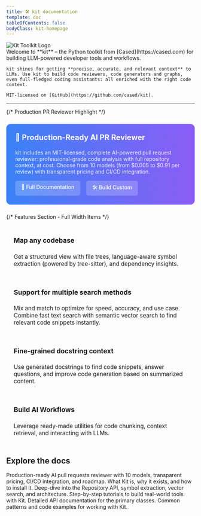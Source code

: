 ```yaml
---
title: 🛠️ kit documentation
template: doc
tableOfContents: false
bodyClass: kit-homepage
---
```



<div class="hero-container">
  <div class="hero-image">
    <img src="/kit.png" alt="Kit Toolkit Logo" />
  </div>
  <div class="hero-text">
    Welcome to **kit** – the Python toolkit from [Cased](https://cased.com) for building LLM-powered developer tools and workflows.

    kit shines for getting **precise, accurate, and relevant context** to 
    LLMs. Use kit to build code reviewers, code generators and graphs, even full-fledged coding assistants: all enriched with the right code context. 
    
    MIT-licensed on [GitHub](https://github.com/cased/kit).
  </div>
</div>

<hr />

{/* Production PR Reviewer Highlight */}
<div style="background: linear-gradient(90deg, #3b82f6 0%, #8b5cf6 100%); color: white; padding: 1.5rem; border-radius: 0.75rem; margin: 1.5rem 0;">
  <h3 style="margin-top: 0; color: white; font-size: 1.25rem;">🚀 Production-Ready AI PR Reviewer</h3>
  <p style="margin-bottom: 1rem; opacity: 0.9;">
    kit includes an MIT-licensed, complete AI-powered pull request reviewer: professional-grade code analysis with full repository context, at cost.
    Choose from 10 models (from $0.005 to $0.91 per review) with transparent pricing and CI/CD integration.
  </p>
  <div style="display: flex; gap: 1rem; flex-wrap: wrap;">
    <a href="/pr-reviewer" style="background: rgba(255,255,255,0.2); color: white; padding: 0.5rem 1rem; border-radius: 0.375rem; text-decoration: none; font-weight: 500;">
      📖 Full Documentation
    </a>
    <a href="/tutorials/ai_pr_reviewer" style="background: rgba(255,255,255,0.2); color: white; padding: 0.5rem 1rem; border-radius: 0.375rem; text-decoration: none; font-weight: 500;">
      🛠️ Build Custom
    </a>
  </div>
</div>

{/* Features Section - Full Width Items */}

<div style="display: flex; flex-direction: column; gap: 1rem; margin-top: 1.5rem; margin-bottom: 2rem;">
  <div style="padding: 1.25rem; border: 1px solid var(--sl-color-gray-5); border-radius: 0.5rem;">
    <h4 style="margin-top: 0; font-size: 1.1rem;">Map any codebase</h4>
    <p style="font-size: 0.95rem; color: var(--sl-color-gray-2); margin-bottom: 0;">
      Get a structured view with file trees, language-aware symbol extraction
      (powered by tree-sitter), and dependency insights.
    </p>
  </div>
  <div style="padding: 1.25rem; border: 1px solid var(--sl-color-gray-5); border-radius: 0.5rem;">
    <h4 style="margin-top: 0; font-size: 1.1rem;">
      Support for multiple search methods
    </h4>
    <p style="font-size: 0.95rem; color: var(--sl-color-gray-2); margin-bottom: 0;">
      Mix and match to optimize for speed, accuracy, and use case. Combine fast
      text search with semantic vector search to find relevant code snippets
      instantly.
    </p>
  </div>
  <div style="padding: 1.25rem; border: 1px solid var(--sl-color-gray-5); border-radius: 0.5rem;">
    <h4 style="margin-top: 0; font-size: 1.1rem;">
      Fine-grained docstring context
    </h4>
    <p style="font-size: 0.95rem; color: var(--sl-color-gray-2); margin-bottom: 0;">
      Use generated docstrings to find code snippets, answer questions, and
      improve code generation based on summarized content.
    </p>
  </div>
  <div style="padding: 1.25rem; border: 1px solid var(--sl-color-gray-5); border-radius: 0.5rem;">
    <h4 style="margin-top: 0; font-size: 1.1rem;">Build AI Workflows</h4>
    <p style="font-size: 0.95rem; color: var(--sl-color-gray-2); margin-bottom: 0;">
      Leverage ready-made utilities for code chunking, context retrieval, and
      interacting with LLMs.
    </p>
  </div>
</div>

## Explore the docs

<CardGroup cols={2}>
  <Card title="🚀 AI PR Reviewer" href="/pr-reviewer">
    Production-ready AI pull requests reviewer with 10 models, transparent pricing, CI/CD integration, and roadmap.
  </Card>
  <Card title="Overview" href="/introduction/overview">
    What Kit is, why it exists, and how to install it.
  </Card>
  <Card title="Core Concepts" href="/core-concepts/repository-api">
    Deep-dive into the Repository API, symbol extraction, vector search, and
    architecture.
  </Card>
  <Card title="Tutorials" href="/tutorials/ai_pr_reviewer">
    Step-by-step tutorials to build real-world tools with Kit.
  </Card>
</CardGroup>

<CardGroup cols={2}>
  <Card title="API docs" href="/api/repository">
    Detailed API documentation for the primary classes.
  </Card>
  <Card title="Recipes" href="/recipes">
    Common patterns and code examples for working with Kit.
  </Card>
</CardGroup>
